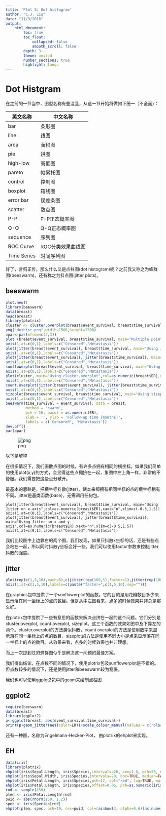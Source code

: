 ```yaml
---
title: 'Plot 2: Dot histogram'
author: "C.J. Liu"
date: "11/9/2016"
output:     
    html_document:
        toc: true
        toc_float:
            collapsed: false
            smooth_scroll: false
        depth: 3
        theme: united
        number_sections: true
        highlight: tango
---
```


# Dot Histgram
在之前的一节当中，图型名称有些混乱，从这一节开始将做如下统一（不全面）：

英文名称| 中文名称
-----|-----
bar| 条形图
line| 线图
area| 面积图
pie| 饼图
high-low| 高低图
pareto| 帕累托图
control| 控制图
boxplot| 箱线图
error bar| 误差条图
scatter| 散点图
P-P| P-P正态概率图
Q-Q| Q-Q正态概率图
sequence| 序列图
ROC Curve| ROC分类效果曲线图
Time Series| 时间序列图

好了，言归正传。那么什么又是点柱图(dot histogram)呢？之前我又称之为蜂群图(beeswarm)。还有称之为抖点图(jitter plots)。

## beeswarm
```r
plot.new()
library(beeswarm)
data(breast)
head(breast)
library(plotrix)
cluster <- cluster.overplot(breast$event_survival, breast$time_survival)
png("dothist.png",width=1500,height=1500)
opar<-par(mfrow=c(3,3))
plot (breast$event_survival, breast$time_survival, main="Multiple points on coordinate",col=as.numeric(breast$ER),xaxt="n",xlim=c(-1,2))
axis(1,at=c(0,1),labels=c("Censored","Metastasis"))
plot(jitter(breast$event_survival), breast$time_survival, main="Using Jitter on x-axis",col=as.numeric(breast$ER),xaxt="n",xlim=c(-0.5,1.5))
axis(1,at=c(0,1),labels=c("Censored","Metastasis"))
plot(jitter(breast$event_survival), jitter(breast$time_survival), main="Using Jitter on x and y-axis",col=as.numeric(breast$ER),xaxt="n",xlim=c(-0.5,1.5))
axis(1,at=c(0,1),labels=c("Censored","Metastasis"))
sunflowerplot(breast$event_survival, breast$time_survival, main="Using Sunflowers",xaxt="n",xlim=c(-0.5,1.5))
axis(1,at=c(0,1),labels=c("Censored","Metastasis"))
plot(cluster, main="Using cluster.overplot",col=as.numeric(breast$ER),xaxt="n",xlim=c(-0.5,1.5))
axis(1,at=c(0,1),labels=c("Censored","Metastasis"))
count.overplot(jitter(breast$event_survival), jitter(breast$time_survival), main="Using cout.overplot",col=as.numeric(breast$ER),xaxt="n")
axis(1,at=c(0,1),labels=c("Censored","Metastasis"))
sizeplot(breast$event_survival, breast$time_survival, main="Using sizeplot",col=as.numeric(breast$ER),xaxt="n",xlim=c(-0.5,1.5))
axis(1,at=c(0,1),labels=c("Censored","Metastasis"))
beeswarm(time_survival ~ event_survival, data = breast,
         method = 'swarm',
         pch = 16, pwcol = as.numeric(ER),
         xlab = '', ylab = 'Follow-up time (months)',
         labels = c('Censored', 'Metastasis'))
dev.off()
par(opar)
```
![png](dothist.png)

以下是解释

在很多情况下，我们画散点图的时候，有许多点拥有相同的横坐标，如果我们简单的使用plot(x,y)的方式，会显得这些点拥挤在一起，象图中左上角一样，非常的不舒服。我们需要把这些点分散开。

最基本的思路是，把横坐标抖散(jitter)，使本来都拥有相同坐标的点的横坐标稍有不同。jitter是基类函数{base}，无需调用任何包。

```{}
plot(jitter(breast$event_survival), breast$time_survival, main="Using Jitter on x-axis",col=as.numeric(breast$ER),xaxt="n",xlim=c(-0.5,1.5))
axis(1,at=c(0,1),labels=c("Censored","Metastasis"))
plot(jitter(breast$event_survival), jitter(breast$time_survival), main="Using Jitter on x and y-axis",col=as.numeric(breast$ER),xaxt="n",xlim=c(-0.5,1.5))
axis(1,at=c(0,1),labels=c("Censored","Metastasis"))
```

我们比较图中上边靠右的两个图，我们发现，如果只抖散x坐标的话，还是有些点会粘在一起，所以同时抖散y坐标会好一些。我们可以使用factor参数来控制jitter抖散的强度。

## jitter
```r
plot(rep(c(1,5,10),each=5),c(jitter(rep(100,5),factor=1),jitter(rep(100,5),factor=5),jitter(rep(100,5),factor=10)),col=c("red","blue","green","gray","black"),xlim=c(-2,13),xlab="",ylab="y",xaxt="n",main="jitter(rep(100,5)) with different factor")
axis(1,at=c(1,5,10),labels=c(paste("factor=",c(1,5,10),sep="")))
```

在graphics包中提供了一个sunflowerplot的函数。它的目的是用花瓣数目多少来显示落在同一坐标上的点的数目。但是从中左图看来，点多的时候效果并非总是那么好。

在plotrix包中提供了一些有意思的函数来解决点挤在一起的这个问题，它们分别是cluster.overplot, count.overplot, sizeplot。这三个函数的效果如图中及下靠左的两个。cluster.overplot的方法类似抖散，count overplot的方法是使用数字来显示落在同一坐标上的点的数目，sizeplot的方法是使用不同大小是点来显示落在同一坐标上的点的数目。从效果来看，点多的时候效果也并非理想。

而上一次提到过的蜂群图似乎是解决这一问题的最佳方案。

我们得出结论，在点数不同的情况下，使用plotrix包及sunflowerplot是不错的。但点数较多的情况下，还是使用jitter和beeswarm较为稳妥。

我们也可以使用ggplot2包中的geom来绘制点柱图

## ggplot2
```r
require(beeswarm)
data(breast)
library(ggplot2)
p<-ggplot(breast, aes(event_survival,time_survival))
print(p+geom_jitter(aes(color=ER))+scale_colour_manual(values = c("black", "red"))+scale_x_continuous(breaks = c(0:1),labels = c("Censored", "Metastasis")))

```

还有一种图，名称为Engelmann-Hecker-Plot， 由plotrix的ehplot来实现。

## EH
```r
data(iris)
library(plotrix)
ehplot(iris$Sepal.Length, iris$Species,intervals=20, cex=1.8, pch=20, main="pch=20")
ehplot(iris$Sepal.Width, iris$Species,intervals=20, box=TRUE, median=FALSE, main="box=TRUE")
ehplot(iris$Petal.Length, iris$Species,pch=17, col="red", log=TRUE, main="pch=17")
ehplot(iris$Petal.Length, iris$Species,offset=0.06, pch=as.numeric(iris$Species),main="pch=as.numeric(iris$Species)")
rnd <- sample(150)
plen <- iris$Petal.Length[rnd]
pwid <- abs(rnorm(150, 1.2))
spec <- iris$Species[rnd]
ehplot(plen, spec, pch=19, cex=pwid, col=rainbow(3, alpha=0.6)[as.numeric(spec)], main="cex and col changes")
```

